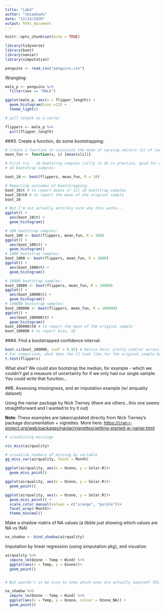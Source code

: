 ```yaml
---
title: "Lab3"
author: "sbsambado"
date: "12/24/2020"
output: html_document
---
```


```r
knitr::opts_chunk$set(echo = TRUE)

library(tidyverse)
library(boot)
library(naniar)
library(simputation)

penguins <- read_csv("penguins.csv")
```

Wrangling
```r
male_p <- penguins %>% 
  filter(sex == "MALE")

ggplot(male_p, aes(x = flipper_length)) +
  geom_histogram(bins =12) +
  theme_light()

# pull length as a vector

flippers <- male_p %>% 
  pull(flipper_length)
```

###3. Create a function, do some bootstrapping:

```r
# Create a function to calculate the mean of varying vectors (x) of index (i)
mean_fun <- function(x, i) {mean(x[i])}

# First try - 10 bootstrap samples (silly to do in practice, good for demonstration)
# 10 bootstrap samples: 

boot_10 <- boot(flippers, mean_fun, R = 10)

# Reporting outcomes of bootstrapping: 
boot_10$t # to report means of all 10 bootstrap samples
boot_10$t0 # to report the mean of the original sample
boot_10

# But I'm not actually entirely sure why this works...
ggplot() +
  aes(boot_10$t) + 
  geom_histogram()

# 100 bootstrap samples: 
boot_100 <- boot(flippers, mean_fun, R = 100)
ggplot() +
  aes(boot_100$t) + 
  geom_histogram()
# 1000 bootstrap samples: 
boot_1000 <- boot(flippers, mean_fun, R = 1000)
ggplot() +
  aes(boot_1000$t) + 
  geom_histogram()

# 10000 bootstrap samples: 
boot_10000 <- boot(flippers, mean_fun, R = 10000)
ggplot() +
  aes(boot_10000$t) + 
  geom_histogram()
# 100000 bootstrap samples:
boot_100000 <- boot(flippers, mean_fun, R = 100000)
ggplot() +
  aes(boot_100000$t) +
  geom_histogram()
boot_100000$t0 # to report the mean of the original sample
boot_100000 # to report bias, SE

```

###4. Find a bootstrapped confidence interval:

```r
boot.ci(boot_100000, conf = 0.95) # Notice here: pretty similar across CI methods
# For comparison, what does the CI look like for the original sample based on the t-distribution? 
t.test(flippers)
```

What else? We could also bootstrap the median, for example - which we couldn't get a measure of uncertainty for if we only had our single sample. You could write that function...

##B. Assessing missingness, and an imputation example (w/ airquality dataset)

Using the naniar package by Nick Tierney (there are others...this one seems straightforward and I wanted to try it out) 

**Note**: These examples are taken/updated directly from Nick Tierney's package documentation + vignettes. More here: <https://cran.r-project.org/web/packages/naniar/vignettes/getting-started-w-naniar.html>

```r
# visualizing missings

vis_miss(airquality)

# visualize numbers of missing by variable
gg_miss_var(airquality, facet = Month)

ggplot(airquality, aes(x = Ozone, y = Solar.R))+
  geom_miss_point()

ggplot(airquality, aes(x = Ozone, y = Solar.R))+
  geom_point()

ggplot(airquality, aes(x = Ozone, y = Solar.R))+
  geom_miss_point() +
  scale_color_manual(values = c("orange", "purple"))+
  facet_wrap(~Month)+
  theme_minimal()
```

Make a shadow matrix of NA values (a tibble just showing which values are NA vs !NA)
```r
na_shadow <- bind_shadow(airquality)
```

Imputation by linear regression (using simputation pkg), and visualize:
```r
airquality %>% 
  impute_lm(Ozone ~ Temp + Wind) %>% 
  ggplot(aes(x = Temp, y = Ozone))+
  geom_point()


# But wouldn't it be nice to show which ones are actually imputed? YES. Luckily we made a shadow matrix..

na_shadow %>%
  impute_lm(Ozone ~ Temp + Wind) %>% 
  ggplot(aes(x = Temp, y = Ozone, colour = Ozone_NA)) + 
  geom_point()
```

